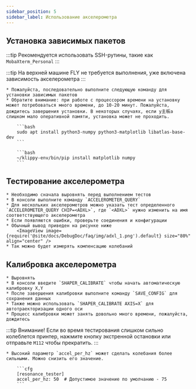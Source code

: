 ```yaml
---
sidebar_position: 5
sidebar_label: Использование акселерометра
---
```



## Установка зависимых пакетов

:::tip
Рекомендуется использовать SSH-рутины, такие как `MobaXterm_Personal`
:::

:::tip
На верхней машине FLY не требуется выполнения, уже включена зависимость акселерометра
:::

    * Пожалуйста, последовательно выполните следующую команду для установки зависимых пакетов
    * Обратите внимание: при работе с процессором времени на установку может потребоваться много времени, до 10-20 минут. Пожалуйста, дождитесь завершения установки. В некоторых случаях, если у主板а слишком мало оперативной памяти, установка может не проходить.

        ```bash
        sudo apt install python3-numpy python3-matplotlib libatlas-base-dev
        ```

        ```bash
        ~/klippy-env/bin/pip install matplotlib numpy
        ```

## Тестирование акселерометра

    * Необходимо сначала выровнять перед выполнением тестов
    * В консоли выполните команду `ACCELEROMETER_QUERY`
    * Для нескольких акселерометров можно указать тест определенного `ACCELEROMETER_QUERY CHIP=<ADXL>`, где `<ADXL>` нужно изменить на имя соответствующего акселерометра
    * Если появляются ошибки, проверьте соединения и конфигурации
    * Обычный вывод приведен на рисунке ниже
        <ImageView image={require('@site/docs/DebugDoc/faq/img/adxl_1.png').default} size="80%" align="center" />
    * Так можно будет измерять компенсацию колебаний

## Калибровка акселерометра

    * Выровнять
    * В консоли введите `SHAPER_CALIBRATE` чтобы начать автоматическую калибровку X,Y
    * После завершения калибровки выполните команду `SAVE_CONFIG` для сохранения данных
    * Также можно использовать `SHAPER_CALIBRATE AXIS=X` для автотраекторизации одного оси
    * Процесс калибровки может занять довольно много времени, пожалуйста, дождитесь

:::tip
Внимание! Если во время тестирования слишком сильно колеблется принтер, нажмите кнопку экстренной остановки или отправьте `M112` чтобы прекратить.
:::

    * Высокий параметр `accel_per_hz` может сделать колебания более сильными. Можно снизить его значение.

        ```cfg
        [resonance_tester]
        accel_per_hz: 50  # Допустимое значение по умолчанию - 75
        ```